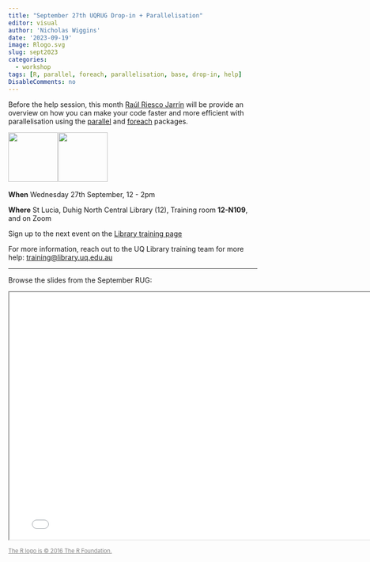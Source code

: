 ```yaml
---
title: "September 27th UQRUG Drop-in + Parallelisation"
editor: visual
author: 'Nicholas Wiggins'
date: '2023-09-19'
image: Rlogo.svg
slug: sept2023
categories:
  - workshop
tags: [R, parallel, foreach, parallelisation, base, drop-in, help]
DisableComments: no
---
```


Before the help session, this month [Raúl Riesco Jarrín](https://scholar.google.com/citations?hl=en&user=jHBYsW0AAAAJ&view_op=list_works&sortby=pubdate) will be provide an overview on how you can make your code faster and more efficient with parallelisation using the [parallel](https://www.rdocumentation.org/packages/parallel/versions/3.6.2) and [foreach](https://www.rdocumentation.org/packages/foreach/versions/1.5.2) packages.

<p float="left">

<img src="../images/uqrug.png" height="100" style="margin-right:-0.2em;"/> <img src="Rlogo.svg" height="100" style="margin-right:-0.2em;"/>

</p>

**When** Wednesday 27th September, 12 - 2pm

**Where** St Lucia, Duhig North Central Library (12), Training room **12-N109**, and on Zoom

Sign up to the next event on the [Library training page](https://studenthub.uq.edu.au/students/events/detail/4796119)

For more information, reach out to the UQ Library training team for more help: <a href="javascript:void(0);" onclick="copyEvent('copy')" id="copy" title="Click to copy email address">training\@library.uq.edu.au</a>

------------------------------------------------------------------------

Browse the slides from the September RUG:

<iframe width="780" height="500" src="/presentations/23-09-parallel/parallel.html" title="Parallelisation Quarto Presentation">

</iframe>

[The R logo is © 2016 The R Foundation.](https://www.r-project.org/logo/){style="color:grey; font-size:80%;"}
